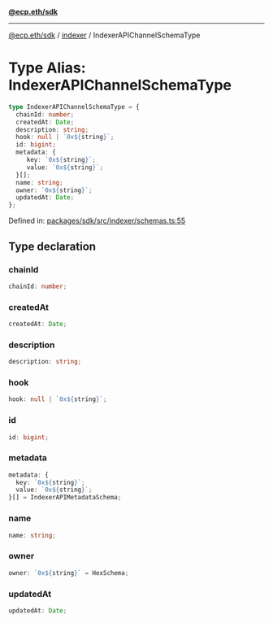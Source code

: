 [**@ecp.eth/sdk**](../../index.mdx)

***

[@ecp.eth/sdk](/sdk-reference/index.mdx) / [indexer](/sdk-reference/indexer/index.mdx) / IndexerAPIChannelSchemaType

# Type Alias: IndexerAPIChannelSchemaType

```ts
type IndexerAPIChannelSchemaType = {
  chainId: number;
  createdAt: Date;
  description: string;
  hook: null | `0x${string}`;
  id: bigint;
  metadata: {
     key: `0x${string}`;
     value: `0x${string}`;
  }[];
  name: string;
  owner: `0x${string}`;
  updatedAt: Date;
};
```

Defined in: [packages/sdk/src/indexer/schemas.ts:55](https://github.com/ecp-eth/comments-monorepo/blob/main/packages/sdk/src/indexer/schemas.ts#L55)

## Type declaration

### chainId

```ts
chainId: number;
```

### createdAt

```ts
createdAt: Date;
```

### description

```ts
description: string;
```

### hook

```ts
hook: null | `0x${string}`;
```

### id

```ts
id: bigint;
```

### metadata

```ts
metadata: {
  key: `0x${string}`;
  value: `0x${string}`;
}[] = IndexerAPIMetadataSchema;
```

### name

```ts
name: string;
```

### owner

```ts
owner: `0x${string}` = HexSchema;
```

### updatedAt

```ts
updatedAt: Date;
```
